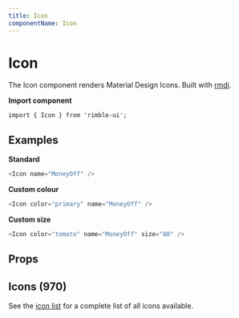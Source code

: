 ```yaml
---
title: Icon
componentName: Icon
---
```



# Icon

The Icon component renders Material Design Icons. Built with [rmdi](https://github.com/jxnblk/rmdi).

**Import component**

```lang=jsx
import { Icon } from 'rimble-ui';
```

## Examples

**Standard**

```js is=react-live
<Icon name="MoneyOff" />
```

**Custom colour**

```js is=react-live
<Icon color="primary" name="MoneyOff" />
```

**Custom size**

```js is=react-live
<Icon color="tomato" name="MoneyOff" size="80" />
```

## Props

<PropsTable propMetaData={props.propMetaData} />

## Icons (970)

See the [icon list](https://github.com/jxnblk/rmdi/blob/master/ICONS.md) for a complete list of all icons available.
